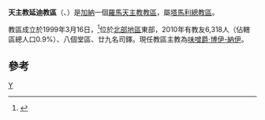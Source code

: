 {{Infobox Roman Catholic diocese
|Roman Catholic Diocese of = 天主教延迪教區
|Latin name of diocese = Dioecesis Yendensis
|image =
|caption = 
|location = [[加納|加納]]
|territory = [[北部地區_(加納)|北部地區]]東部
|population =6,318

|rite = 拉丁禮
|patron = 
|province = 塔馬利
|established = 1999年
|cathedral = 露德聖母主教座堂
|co-cathedral =
|leadership = 主教
|website =
|教宗 =
|metropolitan = 
|ordinary =味噌爵·博伊-納伊

|coadjutor bishop =
|auxiliary =
}}

'''天主教延迪教區'''（{{lang-la|Dioecesis Yendensis}}、{{lang-en|Diocese of Yendi}}）是[[加納|加納]]一個[[羅馬天主教|羅馬天主教]][[教區|教區]]，屬[[天主教塔馬利總教區|塔馬利總教區]]。

教區成立於1999年3月16日，<ref>{{Cite web |url=http://www.vatican.va/holy_father/john_paul_ii/apost_constitutions/documents/hf_jp-ii_apc_19990316_sollertem-sane_lt.html |title=升為教區的宗座憲令 |access-date=2014-01-15 |archive-date=2014-05-18 |archive-url=https://web.archive.org/web/20140518003031/http://www.vatican.va/holy_father/john_paul_ii/apost_constitutions/documents/hf_jp-ii_apc_19990316_sollertem-sane_lt.html |dead-url=no }}</ref>位於[[北部地區_(加納)|北部地區]]東部，2010年有教友6,318人（佔轄區總人口0.9%）、八個堂區、廿九名司鐸。現任教區主教為[[味噌爵·博伊-納伊|味噌爵·博伊-納伊]]。

==參考==
{{reflist}}

{{加納天主教教省}}
[[Category:加納天主教教區|Y]]